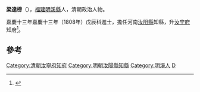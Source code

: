 '''梁達榜'''（{{bd|？||？|catIdx=L梁}}），[[福建|福建]][[明溪縣|明溪縣]]人，清朝政治人物。

嘉慶十三年嘉慶十三年（1808年）戊辰科進士，擔任河南[[汝阳縣|汝阳縣]]知縣，升[[汝宁府|汝宁府]]知府<ref>{{cite news|title=福建三明市志-第一节　历代进士(已知)名表|author=福建省地方志编纂委员会|url=http://www.fjsq.gov.cn/showtext.asp?ToBook=3147&index=3580|accessdate=2013-08-31|newspaper=福建省地方志编纂委员会|archive-url=https://web.archive.org/web/20131002173013/http://www.fjsq.gov.cn/showtext.asp?ToBook=3147&index=3580|archive-date=2013-10-02|dead-url=yes}}</ref>。

==參考==
{{reflist}}
{{清朝人物小作品}}
{{嘉慶十三年戊辰科殿試金榜}}
{{DEFAULTSORT:Liang梁}}
[[Category:清朝汝寧府知府|Category:清朝汝寧府知府]]
[[Category:明朝汝陽縣知縣|Category:明朝汝陽縣知縣]]
[[Category:明溪人|Category:明溪人]]
[[Category:梁姓|D]]
